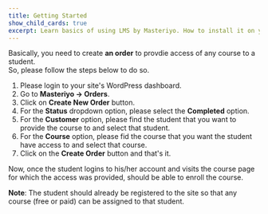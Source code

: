 ```yaml
---
title: Getting Started
show_child_cards: true
excerpt: Learn basics of using LMS by Masteriyo. How to install it on your WordPress setup.
---
```


Basically, you need to create **an order** to provdie access of any course to a student.<br />
So, please follow the steps below to do so.

1. Please login to your site's WordPress dashboard.
2. Go to **Masteriyo -> Orders**.
3. Click on **Create New Order** button.
4. For the **Status** dropdown option, please select the **Completed** option.
5. For the **Customer** option, please find the student that you want to provide the course to and select that student.
6. For the **Course** option, please fid the course that you want the student have access to and select that course.
7. Click on the **Create Order** button and that's it.

Now, once the student logins to his/her account and visits the course page for which the access was provided, should be able to enroll the course.

**Note**: The student should already be registered to the site so that any course (free or paid) can be assigned to that student.
